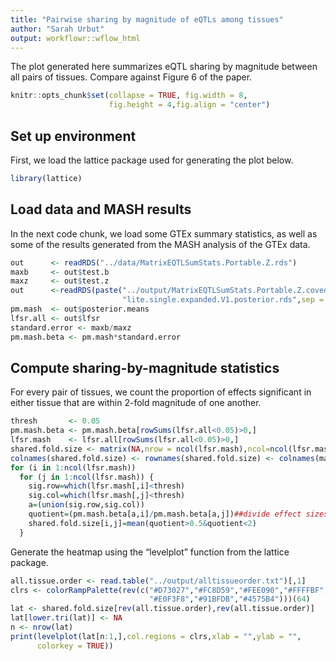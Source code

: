 ```yaml
---
title: "Pairwise sharing by magnitude of eQTLs among tissues"
author: "Sarah Urbut"
output: workflowr::wflow_html
---
```


The plot generated here summarizes eQTL sharing by magnitude between
all pairs of tissues. Compare against Figure 6 of the paper.

```r
knitr::opts_chunk$set(collapse = TRUE, fig.width = 8,
                      fig.height = 4,fig.align = "center")
```

## Set up environment

First, we load the lattice package used for generating the plot below.

```r
library(lattice)
```

## Load data and MASH results

In the next code chunk, we load some GTEx summary statistics, as well
as some of the results generated from the MASH analysis of the GTEx
data.

```r
out      <- readRDS("../data/MatrixEQTLSumStats.Portable.Z.rds")
maxb     <- out$test.b
maxz     <- out$test.z
out      <-readRDS(paste("../output/MatrixEQTLSumStats.Portable.Z.coved.K3.P3",
                         "lite.single.expanded.V1.posterior.rds",sep = "."))
pm.mash  <- out$posterior.means
lfsr.all <- out$lfsr
standard.error <- maxb/maxz
pm.mash.beta <- pm.mash*standard.error
```

## Compute sharing-by-magnitude statistics

For every pair of tissues, we count the proportion of effects
significant in either tissue that are within 2-fold magnitude of one
another.

```r
thresh       <- 0.05
pm.mash.beta <- pm.mash.beta[rowSums(lfsr.all<0.05)>0,]
lfsr.mash    <- lfsr.all[rowSums(lfsr.all<0.05)>0,]
shared.fold.size <- matrix(NA,nrow = ncol(lfsr.mash),ncol=ncol(lfsr.mash))
colnames(shared.fold.size) <- rownames(shared.fold.size) <- colnames(maxz)
for (i in 1:ncol(lfsr.mash))
  for (j in 1:ncol(lfsr.mash)) {
    sig.row=which(lfsr.mash[,i]<thresh)
    sig.col=which(lfsr.mash[,j]<thresh)
    a=(union(sig.row,sig.col))
    quotient=(pm.mash.beta[a,i]/pm.mash.beta[a,j])##divide effect sizes
    shared.fold.size[i,j]=mean(quotient>0.5&quotient<2)
  }
```

Generate the heatmap using the "levelplot" function from the lattice
package.

```r
all.tissue.order <- read.table("../output/alltissueorder.txt")[,1]
clrs <- colorRampPalette(rev(c("#D73027","#FC8D59","#FEE090","#FFFFBF",
                               "#E0F3F8","#91BFDB","#4575B4")))(64)
lat <- shared.fold.size[rev(all.tissue.order),rev(all.tissue.order)]
lat[lower.tri(lat)] <- NA
n <- nrow(lat)
print(levelplot(lat[n:1,],col.regions = clrs,xlab = "",ylab = "",
      colorkey = TRUE))
```
